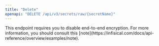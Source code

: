 ```yaml
---
title: "Delete"
openapi: "DELETE /api/v3/secrets/raw/{secretName}"
---
```


<Tip>
  This endpoint requires you to disable end-to-end encryption. For more information, you should consult this [note](https://infisical.com/docs/api-reference/overview/examples/note).
</Tip>